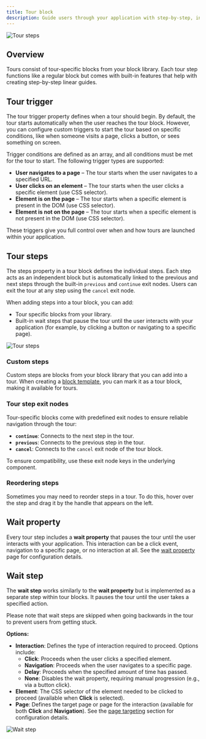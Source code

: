 ```yaml
---
title: Tour block
description: Guide users through your application with step-by-step, interactive experiences.
---
```


![Tour steps](/workflows/tour-steps.png)

## Overview

Tours consist of tour-specific blocks from your block library. Each tour step functions like a regular block but comes with built-in features that help with creating step-by-step linear guides.

## Tour trigger

The tour trigger property defines when a tour should begin. By default, the tour starts automatically when the user reaches the tour block. However, you can configure custom triggers to start the tour based on specific conditions, like when someone visits a page, clicks a button, or sees something on screen.

Trigger conditions are defined as an array, and all conditions must be met for the tour to start. The following trigger types are supported:

- **User navigates to a page** – The tour starts when the user navigates to a specified URL.
- **User clicks on an element** – The tour starts when the user clicks a specific element (use CSS selector).
- **Element is on the page** – The tour starts when a specific element is present in the DOM (use CSS selector).
- **Element is not on the page** – The tour starts when a specific element is not present in the DOM (use CSS selector).

These triggers give you full control over when and how tours are launched within your application.

## Tour steps

The steps property in a tour block defines the individual steps. Each step acts as an independent block but is automatically linked to the previous and next steps through the built-in `previous` and `continue` exit nodes. Users can exit the tour at any step using the `cancel` exit node.

When adding steps into a tour block, you can add:

- Tour specific blocks from your library.
- Built-in wait steps that pause the tour until the user interacts with your application (for example, by clicking a button or navigating to a specific page).

![Tour steps](/workflows/tour-steps.png)

### Custom steps

Custom steps are blocks from your block library that you can add into a tour. When creating a [block template](/block-templates), you can mark it as a tour block, making it available for tours.

### Tour step exit nodes

Tour-specific blocks come with predefined exit nodes to ensure reliable navigation through the tour:

- **`continue`**: Connects to the next step in the tour.
- **`previous`**: Connects to the previous step in the tour.
- **`cancel`**: Connects to the `cancel` exit node of the tour block.

To ensure compatibility, use these exit node keys in the underlying component.

### Reordering steps

Sometimes you may need to reorder steps in a tour. To do this, hover over the step and drag it by the handle that appears on the left.

## Wait property

Every tour step includes a **wait property** that pauses the tour until the user interacts with your application. This interaction can be a click event, navigation to a specific page, or no interaction at all. See the [wait property](/block-properties/wait) page for configuration details.

## Wait step

The **wait step** works similarly to the **wait property** but is implemented as a separate step within tour blocks. It pauses the tour until the user takes a specified action.

<Callout>
  Please note that wait steps are skipped when going backwards in the tour to prevent users from
  getting stuck.
</Callout>

**Options:**

- **Interaction**: Defines the type of interaction required to proceed. Options include:
  - **Click**: Proceeds when the user clicks a specified element.
  - **Navigation**: Proceeds when the user navigates to a specific page.
  - **Delay**: Proceeds when the specified amount of time has passed.
  - **None**: Disables the wait property, requiring manual progression (e.g., via a button click).
- **Element**: The CSS selector of the element needed to be clicked to proceed (available when **Click** is selected).
- **Page**: Defines the target page or page for the interaction (available for both **Click** and **Navigation**). See the [page targeting](/block-properties/page-targeting) section for configuration details.

![Wait step](/block-properties/wait-step.png)
